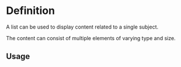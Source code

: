 

<Meta of={ListStories} />

# Definition

A list can be used to display content related to a single subject.

The content can consist of multiple elements of varying type and size.

## Usage

<Canvas of={ListStories.Basic} />

<Controls />
